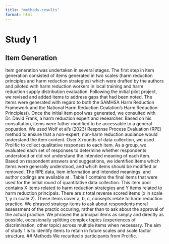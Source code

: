 ```yaml
---
title: "methods-results"
format: html
---
```


# Study 1
## Item Generation
Item generation was undertaken in several stages. The first step in item generation consisted of items generated in two scales (harm reduction principles and harm reduction strategies) which were drafted by the authors and piloted with harm reduction workers in local training and harm reduction supply distribution evaluation. Following the initial pilot project, we revised and added items to address gaps that had been noted. The items were generated with regard to both the SAMHSA Harm Reduction Framework and the National Harm Reduction Coalation's Harm Reduction Principles(\href{https://harmreduction.org/about-us/principles-of-harm-reduction/}{link}). Once the initial item pool was generated, we consulted with Dr. David Frank, a harm reduction expert and researcher. Based on his consultation, items were futher modified to be accessable to a general popuation. 
We used Wolf et al's (2023) Response Process Evaluation (RPE) method to ensure that a non-expert, non-harm reduction audiance would understand the item content. Over X rounds of data collection, we used Prolific to collect qualitative responses to each item. As a group, we evaluated each set of responses to determine whether respondents understood or did not understand the intended meaning of each item. Based on respondent answers and suggestions, we identified items which items were generally understood, and which items should be modified or removed. The RPE data, item information and intended meanings, and author codings are available at \href{osf.io}{osf link goes here}. Table 1 contains the final items that were used for the initial round of quantitative data collection.
This item pool contains X items related to harm reduction strategies and Y items related to harm reduction principals. There are z total reverse scored items (x in scale 1, y in scale 2). These items cover a, b, c, consepts relate to harm reduction practice. We phrased strategy items to ask about respondents moral assessment of the practic occuring, rather than to ask about the approval of the actual practice. We phrased the principal items as simply and directly as possible, occasionally splitting complex topics (experiences of discrimination, other topic) across multiple items when necessary. 
The aim of study 1 is to identify items to retain in future scales and scale factor structure.
## Methods
We recurited x participants from Prolific.